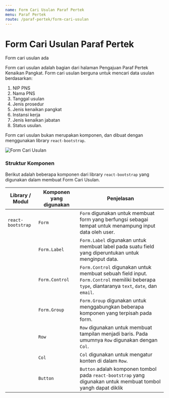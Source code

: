 ```yaml
---
name: Form Cari Usulan Paraf Pertek
menu: Paraf Pertek
route: /paraf-pertek/form-cari-usulan
---
```


# Form Cari Usulan Paraf Pertek

Form cari usulan ada

Form cari usulan adalah bagian dari halaman Pengajuan Paraf Pertek
Kenaikan Pangkat. Form cari usulan berguna untuk mencari
data usulan berdasarkan:
1. NIP PNS
2. Nama PNS
3. Tanggal usulan
4. Jenis prosedur
5. Jenis kenaikan pangkat
6. Instansi kerja
7. Jenis kenaikan jabatan
8. Status usulan. 


Form cari usulan bukan merupakan komponen, dan dibuat dengan
menggunakan library `react-bootstrap`.

![Form Cari Usulan](../../src/img/paraf-pertek/PP_FormCariPertek.png)


### Struktur Komponen

Berikut adalah beberapa komponen dari library `react-bootstrap` yang
digunakan dalam membuat Form Cari Usulan.

| Library / Modul   | Komponen yang digunakan | Penjelasan                                                                                                                                   |
| ----------------- | ----------------------- | -------------------------------------------------------------------------------------------------------------------------------------------- |
| `react-bootstrap` | `Form`                  | `Form` digunakan untuk membuat form yang berfungsi sebagai tempat untuk menampung input data oleh user.                                                  |
|                   | `Form.Label`            | `Form.Label` digunakan untuk membuat label pada suatu field yang diperuntukan untuk menginput data.                                                                       |
|                   | `Form.Control`          | `Form.Control` digunakan untuk membuat sebuah field input. `Form.Control` memiliki beberapa `type`, diantaranya `text`, `date`, dan `email`. |
|                   | `Form.Group`            | `Form.Group` digunakan untuk menggabungkan beberapa komponen yang terpisah pada form.                                                                     |
|                   | `Row`                   | `Row` digunakan untuk membuat tampilan menjadi baris. Pada umumnya `Row` digunakan dengan `Col`.                                             |
|                   | `Col`                   | `Col` digunakan untuk mengatur konten di dalam `Row`.                                                                                        |
|                   | `Button`                | `Button` adalah komponen tombol pada `react-bootstrap` yang digunakan untuk membuat tombol yangh dapat diklik                                                                                       |

